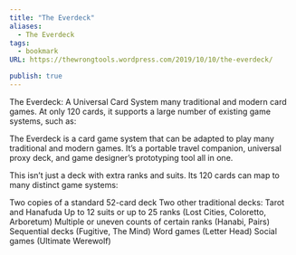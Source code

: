 ```yaml
---
title: "The Everdeck"
aliases:
  - The Everdeck
tags:
  - bookmark
URL: https://thewrongtools.wordpress.com/2019/10/10/the-everdeck/

publish: true
---
```




The Everdeck: A Universal Card System
many traditional and modern card games. At only 120 cards, it supports a large number of existing game systems, such as:

The Everdeck is a card game system that can be adapted to play many traditional and modern games.  It’s a portable travel companion, universal proxy deck, and game designer’s prototyping tool all in one.

This isn’t just a deck with extra ranks and suits. Its 120 cards can map to many distinct game systems:

Two copies of a standard 52-card deck
Two other traditional decks: Tarot and Hanafuda
Up to 12 suits or up to 25 ranks (Lost Cities, Coloretto, Arboretum)
Multiple or uneven counts of certain ranks (Hanabi, Pairs)
Sequential decks (Fugitive, The Mind)
Word games (Letter Head)
Social games (Ultimate Werewolf)

